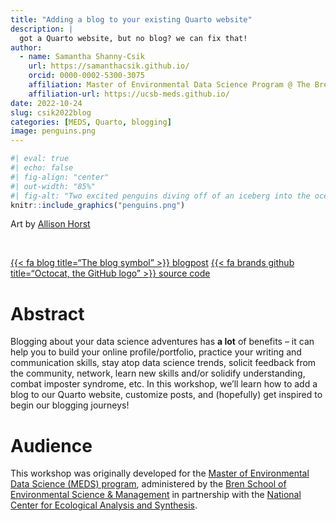 ```yaml
---
title: "Adding a blog to your existing Quarto website"
description: |
  got a Quarto website, but no blog? we can fix that!
author:
  - name: Samantha Shanny-Csik
    url: https://samanthacsik.github.io/
    orcid: 0000-0002-5300-3075
    affiliation: Master of Environmental Data Science Program @ The Bren School (UCSB) & The National Center for Ecological Analysis and Synthesis
    affiliation-url: https://ucsb-meds.github.io/
date: 2022-10-24
slug: csik2022blog
categories: [MEDS, Quarto, blogging]
image: penguins.png
---
```


```r
#| eval: true 
#| echo: false
#| fig-align: "center"
#| out-width: "85%" 
#| fig-alt: "Two excited penguins diving off of an iceberg into the ocean. A Quarto logo 'moon' in the sky is reflected in the water that they're diving into."
knitr::include_graphics("penguins.png")
```

::: {.gray-italic .center-text}
Art by [Allison Horst](https://allisonhorst.com/)
:::

<br>

::: {.center-text}
[{{< fa blog title="The blog symbol" >}} blogpost](https://samanthacsik.github.io/posts/2022-10-24-quarto-blogs/){.btn role="button" target="_blank"} [{{< fa brands github title="Octocat, the GitHub logo" >}} source code](https://github.com/samanthacsik/samanthacsik.github.io/blob/main/posts/2022-10-24-quarto-blogs/index.qmd){.btn role="button" target="_blank"}
:::

# Abstract 

Blogging about your data science adventures has **a lot** of benefits – it can help you to build your online profile/portfolio, practice your writing and communication skills, stay atop data science trends, solicit feedback from the community, network, learn new skills and/or solidify understanding, combat imposter syndrome, etc. In this workshop, we’ll learn how to add a blog to our Quarto website, customize posts, and (hopefully) get inspired to begin our blogging journeys!

# Audience

This workshop was originally developed for the [Master of Environmental Data Science (MEDS) program](https://ucsb-meds.github.io/), administered by the [Bren School of Environmental Science & Management](https://bren.ucsb.edu/masters-programs/master-environmental-data-science) in partnership with the [National Center for Ecological Analysis and Synthesis](https://www.nceas.ucsb.edu/).
